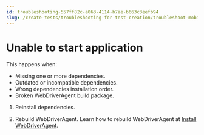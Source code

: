 ```yaml
---
id: troubleshooting-557ff82c-a063-4114-b7ae-b663c3eefb94
slug: /create-tests/troubleshooting-for-test-creation/troubleshoot-mobile-automated-testing/unable-to-start-application
---
```


# Unable to start application

This happens when:

-   Missing one or more dependencies.
-   Outdated or incompatible dependencies.
-   Wrong dependencies installation order.
-   Broken WebDriverAgent build package.

1.  Reinstall dependencies.

2.  Rebuild WebDriverAgent. Learn how to rebuild WebDriverAgent at [Install WebDriverAgent](/create-tests/manage-projects/set-up-projects/mobile-testing/ios/mobile-install-webdriveragent-for-real-ios-devices-in-katalon-studio).